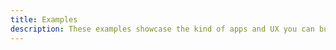 ```yaml
---
title: Examples
description: These examples showcase the kind of apps and UX you can build with URPC.
---
```


<DemoGrid>
  <DemoCard
    title="UniWeb3 Balance Query"
    description="Next.js application example using URPC and UniWeb3 for wallet operations"
    image="/urpc/examples/1.jpg"
    demoUrl="https://playground.uni-labs.org/nextjs-app-router"
    sourceUrl="https://github.com/unify-procotol/playground"
  />
  
  <DemoCard
    title="Todo App Demo"
    description="Todo application example built with UniRender and URPC"
    image="/urpc/examples/2.jpg"
    demoUrl="https://playground.uni-labs.org/todo-app-demo"
    sourceUrl="https://github.com/unify-procotol/playground"
  />

  <DemoCard
    title="URPC + Mastra Plugin"
    description="Intelligent data operations assistant based on URPC + Mastra Plugin"
    image="/urpc/examples/3.jpg"
    demoUrl="https://playground.uni-labs.org/mastra-plugin"
    sourceUrl="https://github.com/unify-procotol/playground"
  />
</DemoGrid>
